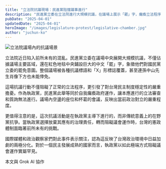 ```yaml
---
title: "立法院抗議現場：民進黨阻擋議事進行"
description: "民進黨立委在立法院進行大規模抗議，在議場上展示「罷」字，癱瘓立法程序。"
pubDate: "2025-04-01"
updatedDate: "2025-04-01"
heroImage: "/images/legislature-protest/legislative-chamber.jpg"
author: "juchun-ko"
---
```


![立法院議場內的抗議場景](/images/legislature-protest/legislative-chamber.jpg)

立法院近日陷入前所未有的混亂。民進黨立委在議場中央展開大規模抗議，不僅佔據議場主要區域，還在紅色地毯中央鋪設巨大的中文「罷」字，象徵他們對國民黨立委的罷免意圖。整個議場被各種抗議標語和「X」形標誌覆蓋，甚至連孫中山先生肖像下方也未能倖免。

這場抗議行動不僅阻礙了正常的立法程序，更引發了對台灣民主制度穩定性的嚴重擔憂。作為執政黨，民進黨此舉等同於自我癱瘓政府運作，讓本應進行的立法審查和質詢無法進行。議場內空盪的座位和杯葛的會議，反映出當前政治對立的嚴重程度。

更值得注意的是，這次抗議活動是在執政黨主導下進行的，而非傳統意義上的在野黨抗爭。當執政黨選擇放棄其應有的治理責任，轉而阻礙議會運作時，台灣的憲政體制面臨著前所未有的挑戰。

國際媒體和政治觀察家們對此事件表示關注，認為這反映了台灣政治環境中日益加劇的兩極分化。對於一個民主發展成熟的國家而言，執政黨以如此極端方式阻礙議會運作實屬罕見。

本文與 Grok AI 協作
